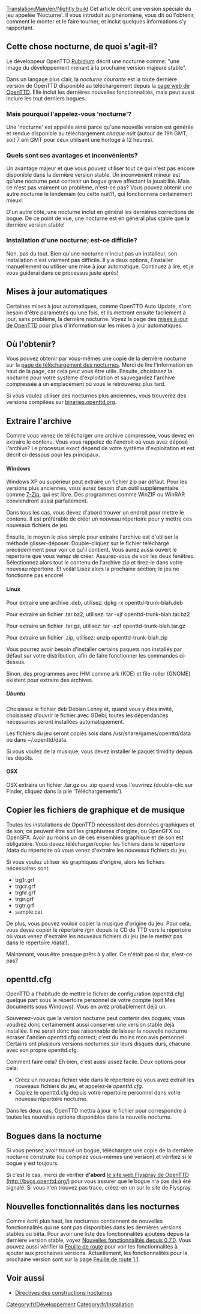 [[Translation:Main/en/Nightly build]]{{en/-}}
Cet article décrit une version spéciale du jeu appelée 'Nocturne'. Il vous introduit au phénomène, vous dit où l'obtenir, comment le monter et le faire tourner, et inclut quelques informations s'y rapportant.

== Cette chose nocturne, de quoi s'agit-il? ==
Le développeur OpenTTD [[Archive/en/Rubidium|Rubidium]] décrit une nocturne comme: "une image du développement menant à la prochaine version majeure stable".

Dans un langage plus clair, la ''nocturne courante'' est la toute dernière version de OpenTTD disponible au téléchargement depuis la [http://nightly.openttd.org/ page web de OpenTTD]. Elle inclut les dernières nouvelles fonctionnalités, mais peut aussi inclure les tout derniers bogues.

=== Mais pourquoi l'appelez-vous 'nocturne'? ===
Une 'nocturne' est appelée ainsi parce qu'une nouvelle version est générée et rendue disponible au téléchargement ''chaque nuit'' (autour de 19h GMT, soit 7 am GMT pour ceux utilisant une horloge à 12 heures).

=== Quels sont ses avantages et inconvénients? ===
Un avantage majeur et que vous pouvez utiliser tout ce qui n'est pas encore disponible dans la dernière version stable. Un inconvénient mineur est qu'une nocturne peut contenir un bogue grave affectant la jouabilité. Mais ce n'est pas vraiment un problème, n'est-ce pas? Vous pouvez obtenir une autre nocturne le lendemain (ou cette nuit?), qui fonctionnera certainement mieux!

D'un autre côté, une nocturne inclut en général les dernières corrections de bogue. De ce point de vue, une nocturne est en général plus stable que la dernière version stable!

=== Installation d'une nocturne; est-ce difficile? ===
Non, pas du tout. Bien qu'une nocturne n'inclut pas un installeur, son installation n'est vraiment pas difficile. Il y a deux options, l'installer manuellement ou utiliser une mise à jour automatique. Continuez à lire, et je vous guiderai dans ce processus juste après!

== Mises à jour automatiques ==
Certaines mises à jour automatiques, comme OpenTTD Auto Update, n'ont besoin d'être paramétrés qu'une fois, et ils mettront ensuite facilement à jour, sans problème, la dernière nocturne. Voyez la page des [[Main/fr/Mises à jour de OpenTTD|mises à jour de OpenTTD]] pour plus d'information sur les mises à jour automatiques.

== Où l'obtenir? ==
Vous pouvez obtenir par vous-mêmes une copie de la dernière nocturne sur la [http://nightly.openttd.org/ page de téléchargement des nocturnes]. Merci de lire l'information en haut de la page, car cela peut vous être utile. Ensuite, choisissez la nocturne pour votre système d'exploitation et sauvegardez l'archive compressée à un emplacement où vous le retrouverez plus tard.

Si vous voulez utiliser des nocturnes plus anciennes, vous trouverez des versions compilées sur [http://binaries.openttd.org/ binaries.openttd.org].

== Extraire l'archive ==
Comme vous venez de télécharger une archive compressée, vous devez en extraire le contenu. Vous vous rappelez de l'endroit où vous avez déposé l'archive? Le processus exact dépend de votre système d'exploitation et est décrit ci-dessous pour les principaux.

==== Windows ====
Windows XP ou supérieur peut extraire un fichier zip par défaut. Pour les versions plus anciennes, vous aurez besoin d'un outil supplémentaire comme [http://www.7-zip.org/ 7-Zip], qui est libre. Des programmes comme WinZIP ou WinRAR conviendront aussi parfaitement.

Dans tous les cas, vous devez d'abord trouver un endroit pour mettre le contenu. Il est préférable de créer un nouveau répertoire pour y mettre ces nouveaux fichiers de jeu.

Ensuite, le moyen le plus simple pour extraire l'archive est d'utiliser la méthode glisser-déposer. Double-cliquez sur le fichier téléchargé précédemment pour voir ce qu'il contient. Vous aurez aussi ouvert le répertoire que vous venez de créer. Assurez-vous de voir les deux fenêtres. Sélectionnez alors tout le contenu de l'archive zip et tirez-le dans votre nouveau répertoire. Et voilà! Lisez alors la prochaine section; le jeu ne fonctionne pas encore!

==== Linux ====

Pour extraire une archive .deb, utilisez:
dpkg -x openttd-trunk-blah.deb

Pour extraire un fichier .tar.bz2, utilisez:
tar -xjf openttd-trunk-blah.tar.bz2

Pour extraire un fichier .tar.gz, utilisez:
tar -xzf openttd-trunk-blah.tar.gz

Pour extraire un fichier .zip, utilisez:
unzip openttd-trunk-blah.zip

Vous pourrez avoir besoin d'installer certains paquets non installés par défaut sur votre distribution, afin de faire fonctionner les commandes ci-dessus.

Sinon, des programmes avec IHM comme ark (KDE) et file-roller (GNOME) existent pour extraire des archives.

===== Ubuntu =====
Choisissez le fichier deb Debian Lenny et, quand vous y êtes invité, choisissez d'ouvrir le fichier avec GDebi; toutes les dépendances nécessaires seront installées automatiquement.

Les fichiers du jeu seront copiés sois dans /usr/share/games/openttd/data ou dans ~/.openttd/data.

Si vous voulez de la musique, vous devez installer le paquet timidity depuis les dépôts.

{{fr/Note|Si GDebi de plaint de ne pas trouver une dépendance, essayez la version Etch.
Évidemment, cela devrait aussi fonctionner sur les autres systèmes basés sur Debian.}}

==== OSX ====

OSX extraira un fichier .tar.gz ou .zip quand vous l'ouvrirez (double-clic sur Finder, cliquez dans la pile 'Téléchargements').

== Copier les fichiers de graphique et de musique ==
Toutes les installations de OpenTTD nécessitent des données graphiques et de son; ce peuvent être soit les graphismes d'origine, ou OpenGFX ou OpenSFX. Avoir au moins un de ces ensembles graphique et de son est obligatoire. Vous devez télécharger/copier les fichiers dans le répertoire /data du répertoire où vous venez d'extraire les nouveaux fichiers du jeu.

Si vous voulez utiliser les graphiques d'origine, alors les fichiers nécessaires sont:
* trg1r.grf
* trgcr.grf
* trghr.grf
* trgir.grf
* trgtr.grf
* sample.cat 

De plus, vous pouvez vouloir copier la musique d'origine du jeu. Pour cela, vous devez copier le répertoire /gm depuis le CD de TTD vers le répertoire où vous venez d'extraire les nouveaux fichiers du jeu (ne le mettez pas dans le répertoire /data!).

Maintenant, vous être presque prêts à y aller. Ce n'était pas si dur, n'est-ce pas?

== openttd.cfg ==
OpenTTD a l'habitude de mettre le fichier de configuration (openttd.cfg) quelque part sous le répertoire personnel de votre compte (soit Mes documents sous Windows). Vous en avez probablement déjà un.

Souvenez-vous que la version nocturne peut contenir des bogues; vous voudrez donc certainement aussi conserver une version stable déjà installée. Il ne serait donc pas raisonnable de laisser la nouvelle nocturne écraser l'ancien openttd.cfg correct; c'est du moins mon avis personnel. Certains ont plusieurs versions nocturnes sur leurs disques durs, chacune avec son propre openttd.cfg.

Comment faire cela? Eh bien, c'est aussi assez facile. Deux options pour cela:

* Créez un nouveau fichier vide dans le répertoire où vous avez extrait les nouveaux fichiers du jeu, et appelez-le ''openttd.cfg''.
* Copiez le openttd.cfg depuis votre répertoire personnel dans votre nouveau répertoire nocturne.

Dans les deux cas, OpenTTD mettra à jour le fichier pour correspondre à toutes les nouvelles options disponibles dans la nouvelle nocturne.

==Bogues dans la nocturne==
Si vous pensez avoir trouvé un bogue, téléchargez une copie de la dernière nocturne construite (ou compilez vous-mêmes une version) et vérifiez si le bogue y est toujours.

Si c'est le cas, merci de vérifier '''d'abord''' [http://bugs.openttd.org/ le site web Flyspray de OpenTTD (http://bugs.openttd.org/)] pour vous assurer que le bogue n'a pas déjà été signalé. Si vous n'en trouvez pas trace, créez-en un sur le site de Flyspray.

== Nouvelles fonctionnalités dans les nocturnes ==
Comme écrit plus haut, les nocturnes contiennent de nouvelles  fonctionnalités qui ne sont pas disponibles dans les dernières versions stables ou bêta. Pour avoir une liste des fonctionnalités ajoutées depuis la dernière version stable, voyez [[Main/fr/Nouvelles fonctionnalités depuis 0.7.0|Nouvelles fonctionnalités depuis 0.7.0]]. Vous pouvez aussi vérifier la [[Main/fr/Feuille de route|Feuille de route]] pour voir les fonctionnalités à ajouter aux prochaines versions. Actuellement, les fonctionnalités pour la prochaine version sont sur la page [[Main/fr/Feuille de route 1.1|Feuille de route 1.1]].

== Voir aussi ==
* [[Main/fr/Directives des constructions nocturnes|Directives des constructions nocturnes]]

[[Category:fr/Développement]]
[[Category:fr/Installation]]